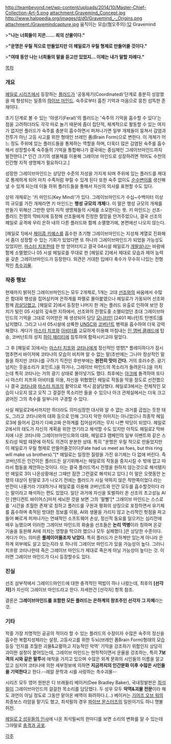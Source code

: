 http://teambeyond.net/wp-content/uploads/2014/10/Master-Chief-Collection-Art-5.png
attachment:Gravemind_Concept.jpg
http://www.halopedia.org/images/d/d0/Gravemind_-_Origins.png
attachment:/Gravemindcapture.jpg
움직이는 모습(혐오주의):[http://giant.gfycat.com/CourageousIllInexpectatumpleco.gif 1][http://giant.gfycat.com/ScalyPoisedLamprey.gif  2]
Gravemind

>'''"나는 너희들이 지은…… 죄의 산물이다."'''

>'''"운명은 우릴 적으로 만들었지만 이 헤일로가 우릴 형제로 만들어줄 것이다."'''

>'''"여태 동안 나는 너희들의 말을 듣고만 있었지… 이제는 내가 말할 차례다."'''

[[목차]]

=== 개요 ===
[[헤일로 시리즈]]에서 등장하는 [[플러드]]가 '공동체기(Coordinated)'단계로 충분히 성장했을 때 형성되는 일종의 [[하이브 마인드]]. 숙주로부터 훔친 기억과 마음으로 뭉친 섬뜩한 존재이다.

초기 단계로 볼 수 있는 '야생기(Feral)'의 플러드는 '숙주의 기억을 흡수할 수 있다'는 점을 고려하더라도 각각 따로 놀기 때문에 좀더 집단적, 체계적으로 활동할 수 있는 여지가 없지만 플러드가 숙주를 충분히 흡수하면서 퍼져나가면 일부 개체들이 뭉쳐서 감염과 전투가 아닌 고등 사고를 위한 형태인 브레인 폼(Brain Form)으로 변한다. 이 개체가 어느 정도 주위에 있는 플러드들을 통제하는 역할을 하며, 더욱더 많은 감염된 숙주를 흡수해서 성장할수록 숙주들의 기억을 통합해나가 결국에는 중심체인 그레이브마인드까지 발전한다.[* 인간 크기의 생물체를 이용해 그레이브 마인드로 성장하려면 적어도 수천의 인간형 지적 생명체가 필요하다고.]

성장한 그레이브마인드는 상당한 수준의 지성을 가지게 되며 주위에 있는 플러드를 제대로 통제하게 되어 마치 수족처럼 부릴 수 있게 된다 또한 숙주 없이도 [[순수변이]]를 생산해낼 수 있게 되는데 이들 하위 플러드들을 통해서 자신의 의사를 표현할 수도 있다. 

상위 개체로는 '키 마인드(Key Mind)'가 있다. 그레이브마인드가 수십~수백미터 이상의 규모를 가진 개체라면 키 마인드는 '''행성 규모의 개체'''다. 이 말은 행성 규모의 개체를 만들기 위해선 그만한 양의 지적 생명체들의 시체를 소모한다는 뜻. 키 마인드는 선조-플러드 전쟁의 막바지에 등장해 선조들에게 진정한 절망을 안겨주었으나, 결국 선조의 헤일로 공격에 우리 은하 내의 다른 플러드와 함께 소멸했기에, 본편에선 나오지 않는다.

[헤일로 1]에서 [[제이콥 키예스]]를 흡수한 초기형 그레이브마인드는 지성체 계열로 진화해서 좀더 성장할 수 있는 기회가 있었다면 또 하나의 그레이브마인드가 되었을 가능성도 있었지만, [[마스터 치프]]한테 한 방 얻어터지고 결국 04시설 헤일로가 [[개발살]]나는 바람에 함께 소멸했으나 05 시설 헤일로를 무대로 한 [헤일로 2]에서 제대로 모습과 제어 능력을 갖춘 그레이브마인드가 등장한다. 외견은 거대한 입에다 축수가 무수히 나있는 전형적인 [[촉수괴물]].

=== 작중 행보 ===
현재까지 밝혀진 그레이브마인드는 모두 2개체로, 1개는 고대 [[선조]]와의 싸움에서 수많은 함대와 행성을 집어삼키며 은하계를 파멸로 몰아붙였으나 헤일로가 가동되어 선조와 함께 [[끔살]]당했고, [헤일로 2]에서 등장한 나머지 한 개는 플러드 유출로 인하여 보안 장치가 털린 05 시설의 깊숙한 지하에서, 선조와의 전쟁도중 소멸되었던 초대 그레이브마인드의 기억을 그대로 이어받은 채 생성되어 담당 [[모니터]]인 [2401 페너턴트 탄젠트]를 납치했다. 그리고 나서 05시설에 상륙한 [[UNSC]]와 [[코버넌트]] 병력을 흡수하여 더욱 강력해졌다. 게다가 [[마스터 치프]]와 [[아비터]]를 교묘하게 이용해 마침내는 [[인 앰버 클래드]]에 탑승, 코버넌트의 성지 [[하이 채리티]]에 침투하여 함락시키고야 말았다.

그 후 [헤일로 3]에서는 [[마스터 치프]]와 [[코타나]]에게 정신적인 영향[* 플레이하다가 잠시 멈추면서 바이저에 코타나의 모습이 비치며 알 수 없는 말(초반에는 그나마 정상적인 말들을 하지만 코타나를 구하기 직전인 후반부에는 '''완전히 맛이 간다.''' 거의 호러수준. 광기 넘치는 웃음소리가 포인트.)을 하거나, 그레이브 마인드의 목소리가 들려온다.]을 끼치는데 특히 코타나는 거의 광기 상태로 몰아넣기도 했다. 최후에는 [[아크]]에 돌격하여 또다시 마스터 치프와 아비터를 이용, 자신을 위협했던 헤일로 작동을 막을 정도로 선전했으나 결국 [[코타나]]와 [[마스터 치프]]의 활약으로 역시 끔살당했다. 헤일로3에서는 전체적인 모습이 나오지 않고 오직 그 걸걸한 목소리만 들을 수 있으나 아크 관제실에서는 더욱 크고 굵어진 그의 촉수를 일부나마 구경할 수 있다. 

사실 헤일로2에서까지만 하더라도 의미심장한 대사와 알 수 없는 과거를 곱씹는 듯한 태도, 그리고 코타나와의 대화 등으로 인해 그다지 악한 이미지는 아니었으나 최종작 헤일로3에 들어서 갑자기 다짜고짜 은하계를 집어삼키려는 무지 나쁜 악당이 되었다. 헤일로2에서의 태도가 자신의 계획을 위한 연기라고 해석할 수도 있지만 아직도 헤일로2 막바지에 나온 코타나와 그레이브마인드와의 대화, 헤일로3 캠페인의 일부 이벤트와 같은 스토리성 떡밥 때문에 아직도 의견이 분분한 상태. 특히 "운명은 우릴 적으로 만들었지만 이 헤일로가 우릴 형제로 만들어줄것이다(Fate had us meet as foes, but this ring  will make us brothers)."[* 헤일로는 일정한 질량을 가진 유기체는 다 없애 버린다. 즉 코버넌트든 인간이든 플러드든 살기위해서는 헤일로의 작동을 중지시킬 수 밖에 없고 따라서 협동을 제안하는것이다. 이는 결국 플러드역시 전쟁을 원하지 않는것으로 해석됐지만 헤일로 3이 나온상황에선 그때만 잠깐 그런걸로 해석되고 있다.] 이 말은 오랫동안 논쟁의 대상이 된말로 3가 나오기 전에는 플러드가 사실 악하지 않은 착한쪽이었다.라는 반전이 나올거라 기대하거나 헤일로를 이용해 코버넌트와 인간 모두를 흡수할것이다 라는 말이라고 해석하는 편도 있었다. 일단 과거에 자신을 토벌하러 온 선조의 초고성능 AI인 [맨디컨트 바이어스]마저 세뇌한 것을 보면 그의 '말빨'[* 그래이브 마인드는 스스로를 '시간을 초월한 존재'로 칭하고 플러드를 구원과 평화의 상징으로 포장하면서 유기체를 흡수하며 축적된 방대한 정보를 이용, AI와 생물을 가리지 않고 논리적인 헛점을 파고들어 빠르게 퍼져나가는 연쇄적인 소프트웨어 손상, 정신적 동요를 일으키는 심리전에 매우 능했으며 이러한 그레이브 마인드의 화술을 선조들은 '''논리 역병'''이라 칭하며 온갖 기술을 동원해 AI에 끼치는 영향을 막으려 했으나 모두 실패했다.]은 상당한 수준이다. 게다가 어느 의미론 '''플레이어들조차 낚았다.''' 특히 플러드가 은하계만 있는게 아니라 은하계 외부에도 살고 있는지라 또 하나의 그레이브 마인드가 있을 가능성이 높다. 그러니 치프랑 코타나한테 죽은 그레이브 마인드가 제대로 죽은게 아닐 가능성이 높다는 것. 이러면 그레이브 마인드가 다시 등장할수도 있다.

=== 진실 ===
선조 삼부작에서 그레이드마인드에 대한 충격적인 떡밥이 하나 나왔는데, 최후의 '''[선각자]'''가 자신이 그레이브 마인드라고 한다. 자세한건 [선각자] 항목 참조.

결론은 '''그레이브마인드를 포함한 모든 플러드는 은하계의 창조주인 선각자 그 자체'''라는 것.
=== 기타 ===
작중 가장 치명적인 공공의 적이라 할 수 있는 플러드의 수장이자 수많은 숙주의 정신을 흡수한 복합지성체라는 설정, 고등사고를 위한 두뇌(브레인 폼Brain Form)형태의 모습 등등 '인지를 초월한 괴물&교활하고 지능적인 악역' 기믹을 강조하기 위함인지 상당히 괴이한 설정이 붙어있는데, 그레이브 마인드는 현학적이면서 운율을 강조하는, 특히 '''7보격의 시와 같은 말투'''에 애착을 가지고 있으며 수많은 외계 문화의 시인들의 이름을 알고 있고 심지어 코타나에 의한 세부정보에 의하면 '''지금까지의 인간문화 이후 수많은 시인들을 기억한다'''고 한다.--레알 문학과 시를 사랑하는 촉수괴물--  

시리즈 모두 영어 원판은 디 브래들리 베이커(Dee Bradley Baker), 국내정발판은 [[최석필]]이 그레이브마인드의 걸걸한 목소리를 담당했다. 두 성우 모두 '''악역&괴물 전문'''이라 해도 과언이 아닐 정도로 그동안 맡아온 배역이 화려하다.(...) 베이커는 [[기어즈 오브 워]]의 최종보스 라암을 맡기도 했고, 최석필의 경우 [[파이브 몬스터즈]]의 일원이기도 하니 명불허전.

[http://blog.naver.com/xhstnsdl?Redirect=Log&logNo=90081292360 헤일로 2 성우들의 인사]에 나온 최석필씨의 한마디를 보면 소리의 변화를 알 수 있는데 그야말로 [[충격과 공포]].

[[각주]]
